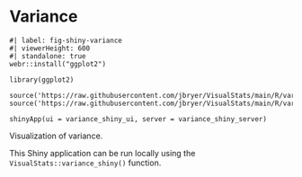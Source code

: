 # Variance

::: {#fig-shiny-variance}

::: {.figure-content}

```shinylive-r
#| label: fig-shiny-variance
#| viewerHeight: 600
#| standalone: true
webr::install("ggplot2")

library(ggplot2)

source('https://raw.githubusercontent.com/jbryer/VisualStats/main/R/variance_vis.R')
source('https://raw.githubusercontent.com/jbryer/VisualStats/main/R/variance_shiny.R')

shinyApp(ui = variance_shiny_ui, server = variance_shiny_server)
```

:::

Visualization of variance.

:::

This Shiny application can be run locally using the `VisualStats::variance_shiny()` function.
